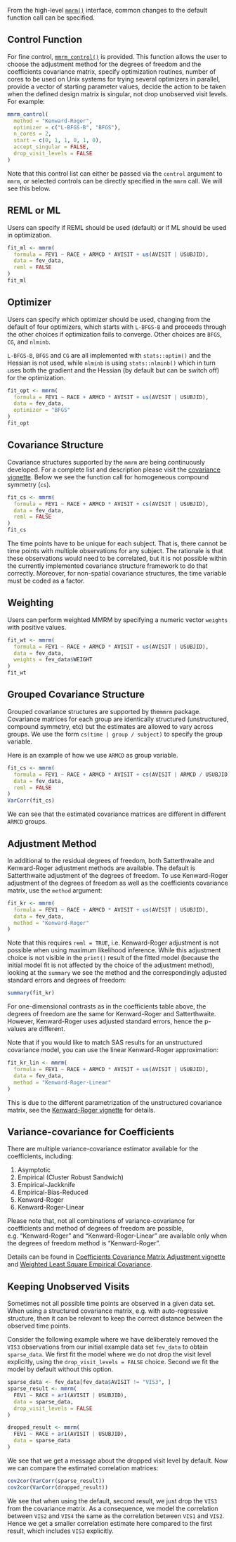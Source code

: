 From the high-level [`mmrm()`](https://openpharma.github.io/mmrm/main/reference/mmrm.html)
interface, common changes to the default function call can be specified.

## Control Function

For fine control, [`mmrm_control()`](https://openpharma.github.io/mmrm/main/reference/mmrm_control.html)
is provided. This function allows the user to choose the adjustment method for
the degrees of freedom and the coefficients covariance matrix, specify optimization routines,
number of cores to be used on Unix systems for trying several optimizers in parallel,
provide a vector of starting parameter values, decide the action to be taken when the
defined design matrix is singular, not drop unobserved visit levels.
For example:

```r
mmrm_control(
  method = "Kenward-Roger",
  optimizer = c("L-BFGS-B", "BFGS"),
  n_cores = 2,
  start = c(0, 1, 1, 0, 1, 0),
  accept_singular = FALSE,
  drop_visit_levels = FALSE
)
```

Note that this control list can either be passed via the `control` argument
to `mmrm`, or selected controls can be directly specified in the `mmrm` call.
We will see this below.

## REML or ML

Users can specify if REML should be used (default) or if ML should be used in
optimization.

```r
fit_ml <- mmrm(
  formula = FEV1 ~ RACE + ARMCD * AVISIT + us(AVISIT | USUBJID),
  data = fev_data,
  reml = FALSE
)
fit_ml
```

## Optimizer

Users can specify which optimizer should be used, changing from the default of
four optimizers, which starts with `L-BFGS-B` and proceeds through the
other choices if optimization fails to converge. Other choices are `BFGS`, `CG`, and
`nlminb`.

`L-BFGS-B`, `BFGS` and `CG` are all implemented with `stats::optim()` and the Hessian
is not used, while `nlminb` is using `stats::nlminb()` which in turn uses both the
gradient and the Hessian (by default but can be switch off) for the optimization.

```r
fit_opt <- mmrm(
  formula = FEV1 ~ RACE + ARMCD * AVISIT + us(AVISIT | USUBJID),
  data = fev_data,
  optimizer = "BFGS"
)
fit_opt
```

## Covariance Structure

Covariance structures supported by the `mmrm` are being continuously developed.
For a complete list and description please visit the [covariance vignette](covariance.html).
Below we see the function call for homogeneous compound symmetry (`cs`).

```r
fit_cs <- mmrm(
  formula = FEV1 ~ RACE + ARMCD * AVISIT + cs(AVISIT | USUBJID),
  data = fev_data,
  reml = FALSE
)
fit_cs
```

The time points have to be unique for each subject. That is,
there cannot be time points with multiple observations for any subject.
The rationale is that these observations would need to be correlated, but it
is not possible within the currently implemented covariance structure framework
to do that correctly. Moreover, for non-spatial covariance structures, the time 
variable must be coded as a factor.

## Weighting

Users can perform weighted MMRM by specifying a numeric vector `weights` with positive values.

```r
fit_wt <- mmrm(
  formula = FEV1 ~ RACE + ARMCD * AVISIT + us(AVISIT | USUBJID),
  data = fev_data,
  weights = fev_data$WEIGHT
)
fit_wt
```

## Grouped Covariance Structure

Grouped covariance structures are supported by the`mmrm` package.
Covariance matrices for each group are identically structured (unstructured, compound symmetry, etc) but the estimates are allowed to vary across groups.
We use the form `cs(time | group / subject)` to specify the group variable.

Here is an example of how we use `ARMCD` as group variable.

```r
fit_cs <- mmrm(
  formula = FEV1 ~ RACE + ARMCD * AVISIT + cs(AVISIT | ARMCD / USUBJID),
  data = fev_data,
  reml = FALSE
)
VarCorr(fit_cs)
```

We can see that the estimated covariance matrices are different in different `ARMCD` groups.

## Adjustment Method

In additional to the residual degrees of freedom, both Satterthwaite and Kenward-Roger adjustment methods
are available. The default is Satterthwaite adjustment of the degrees of freedom. To use Kenward-Roger
adjustment of the degrees of freedom as well as the coefficients covariance
matrix, use the `method` argument:

```r
fit_kr <- mmrm(
  formula = FEV1 ~ RACE + ARMCD * AVISIT + us(AVISIT | USUBJID),
  data = fev_data,
  method = "Kenward-Roger"
)
```

Note that this requires `reml = TRUE`, i.e. Kenward-Roger adjustment is not
possible when using maximum likelihood inference.
While this adjustment choice is not visible in the `print()` result of the fitted model
(because the initial model fit is not affected by the choice of the
adjustment method), looking at the `summary` we see the method and the
correspondingly adjusted standard errors and degrees of freedom:

```r
summary(fit_kr)
```

For one-dimensional contrasts as in the coefficients table above,
the degrees of freedom are the same for Kenward-Roger and Satterthwaite.
However, Kenward-Roger uses adjusted standard errors, hence the p-values
are different.

Note that if you would like to match SAS results for an unstructured
covariance model, you can use the linear Kenward-Roger approximation:

```r
fit_kr_lin <- mmrm(
  formula = FEV1 ~ RACE + ARMCD * AVISIT + us(AVISIT | USUBJID),
  data = fev_data,
  method = "Kenward-Roger-Linear"
)
```

This is due to the different parametrization of the unstructured covariance
matrix, see the
[Kenward-Roger vignette](kenward.html#parameterization-methods-and-kenward-roger)
for details.

## Variance-covariance for Coefficients

There are multiple variance-covariance estimator available for the coefficients, including:

1. Asymptotic
1. Empirical (Cluster Robust Sandwich)
1. Empirical-Jackknife
1. Empirical-Bias-Reduced
1. Kenward-Roger
1. Kenward-Roger-Linear

Please note that, not all combinations of variance-covariance for coefficients and method of
degrees of freedom are possible, e.g. "Kenward-Roger" and "Kenward-Roger-Linear" are available only
when the degrees of freedom method is "Kenward-Roger".

Details can be found in [Coefficients Covariance Matrix Adjustment vignette](coef_vcov.html) and
[Weighted Least Square Empirical Covariance](empirical_wls.html).

## Keeping Unobserved Visits

Sometimes not all possible time points are observed in a given data set.
When using a structured covariance matrix, e.g. with auto-regressive structure,
then it can be relevant to keep the correct distance between the observed time
points.

Consider the following example where we have deliberately removed the `VIS3`
observations from our initial example data set `fev_data` to obtain `sparse_data`.
We first fit the model where we do not drop the visit level explicitly, using the
`drop_visit_levels = FALSE` choice. Second we fit the model by default without
this option.

```r
sparse_data <- fev_data[fev_data$AVISIT != "VIS3", ]
sparse_result <- mmrm(
  FEV1 ~ RACE + ar1(AVISIT | USUBJID),
  data = sparse_data,
  drop_visit_levels = FALSE
)

dropped_result <- mmrm(
  FEV1 ~ RACE + ar1(AVISIT | USUBJID),
  data = sparse_data
)
```

We see that we get a message about the dropped visit level by default.
Now we can compare the estimated correlation matrices:

```r
cov2cor(VarCorr(sparse_result))
cov2cor(VarCorr(dropped_result))
```

We see that when using the default, second result, we just drop the `VIS3` from
the covariance matrix. As a consequence, we model the correlation between `VIS2`
and `VIS4` the same as the correlation between `VIS1` and `VIS2`. Hence we get a smaller
correlation estimate here compared to the first result, which includes `VIS3`
explicitly.
